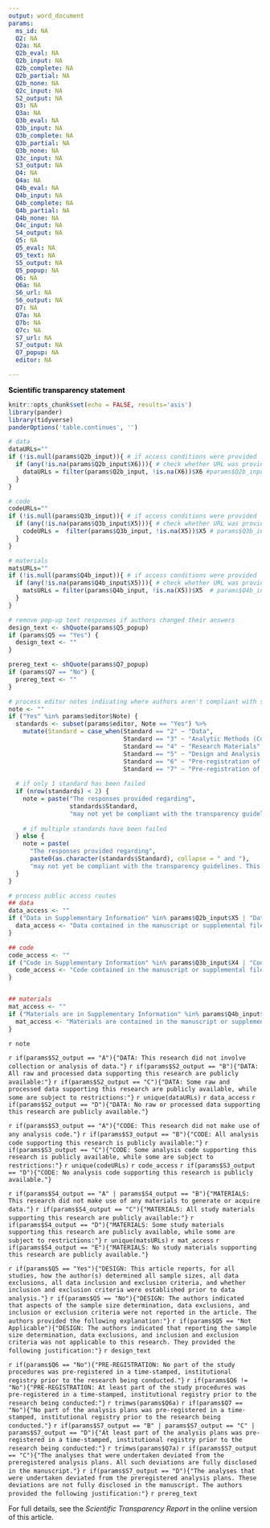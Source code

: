 ```yaml
---
output: word_document
params:
  ms_id: NA
  Q2: NA
  Q2a: NA
  Q2b_eval: NA
  Q2b_input: NA
  Q2b_complete: NA
  Q2b_partial: NA
  Q2b_none: NA
  Q2c_input: NA
  S2_output: NA
  Q3: NA
  Q3a: NA
  Q3b_eval: NA
  Q3b_input: NA
  Q3b_complete: NA
  Q3b_partial: NA
  Q3b_none: NA
  Q3c_input: NA
  S3_output: NA
  Q4: NA
  Q4a: NA
  Q4b_eval: NA
  Q4b_input: NA
  Q4b_complete: NA
  Q4b_partial: NA
  Q4b_none: NA
  Q4c_input: NA
  S4_output: NA
  Q5: NA
  Q5_eval: NA
  Q5_text: NA
  S5_output: NA
  Q5_popup: NA
  Q6: NA
  Q6a: NA
  S6_url: NA
  S6_output: NA
  Q7: NA
  Q7a: NA
  Q7b: NA
  Q7c: NA
  S7_url: NA
  S7_output: NA
  Q7_popup: NA
  editor: NA

---
```

<span style="color: black;">**Scientific transparency statement**</span>
  
```r
knitr::opts_chunk$set(echo = FALSE, results='asis')
library(pander)
library(tidyverse)
panderOptions('table.continues', '')

```


```r
# data
dataURLs=""
if (!is.null(params$Q2b_input)){ # if access conditions were provided
  if (any(!is.na(params$Q2b_input$X6))){ # check whether URL was provided
    dataURLs = filter(params$Q2b_input, !is.na(X6))$X6 #params$Q2b_input$X6
  }
}

# code
codeURLs=""
if (!is.null(params$Q3b_input)){ # if access conditions were provided
  if (any(!is.na(params$Q3b_input$X5))){ # check whether URL was provided
    codeURLs =  filter(params$Q3b_input, !is.na(X5))$X5 # params$Q3b_input$X5
  }
}

# materials
matsURLs=""
if (!is.null(params$Q4b_input)){ # if access conditions were provided
  if (any(!is.na(params$Q4b_input$X5))){ # check whether URL was provided
    matsURLs = filter(params$Q4b_input, !is.na(X5))$X5  # params$Q4b_input$X5
  }
}

# remove pop-up text responses if authors changed their answers
design_text <- shQuote(params$Q5_popup)
if (params$Q5 == "Yes") {
  design_text <- ""
}

prereg_text <- shQuote(params$Q7_popup)
if (params$Q7 == "No") {
  prereg_text <- ""
}

# process editor notes indicating where authors aren't compliant with standards
note <- ""
if ("Yes" %in% params$editor$Note) {
  standards <- subset(params$editor, Note == "Yes") %>% 
    mutate(Standard = case_when(Standard == "2" ~ "Data",
                                Standard == "3" ~ "Analytic Methods (Code)",
                                Standard == "4" ~ "Research Materials",
                                Standard == "5" ~ "Design and Analysis Transparency",
                                Standard == "6" ~ "Pre-registration of Study Procedures",
                                Standard == "7" ~ "Pre-registration of Analysis Plans"))
  
  # if only 1 standard has been failed
  if (nrow(standards) < 2) {
    note = paste("The responses provided regarding",
                 standards$Standard,
                 "may not yet be compliant with the transparency guidelines. This is likely to result in delays and additional inquiries unless changes are made to the manuscript and/or the Scientific Transparency Report.")
    
    # if multiple standards have been failed
  } else {
    note = paste(
      "The responses provided regarding",
      paste0(as.character(standards$Standard), collapse = " and "),
      "may not yet be compliant with the transparency guidelines. This is likely to result in delays and additional inquiries unless changes are made to the manuscript and/or the Scientific Transparency Report.")
  }
}

# process public access routes
## data
data_access <- ""
if ("Data in Supplementary Information" %in% params$Q2b_input$X5 | "Data is contained in the paper" %in% params$Q2b_input$X5) {
  data_access <- "Data contained in the manuscript or supplemental files. "
}

## code
code_access <- ""
if ("Code in Supplementary Information" %in% params$Q3b_input$X4 | "Code is contained in the paper" %in% params$Q3b_input$X4) {
  code_access <- "Code contained in the manuscript or supplemental files. "
}


## materials
mat_access <- ""
if ("Materials are in Supplementary Information" %in% params$Q4b_input$X4 | "Materials are contained in the paper" %in% params$Q4b_input$X4) {
  mat_access <- "Materials are contained in the manuscript or supplemental files. "
}


```

`r note`

<!-- data -->

`r if(params$S2_output == "A"){"DATA: This research did not involve collection or analysis of data."}`
`r if(params$S2_output == "B"){"DATA: All raw and processed data supporting this research are publicly available:"}`
`r if(params$S2_output == "C"){"DATA: Some raw and processed data supporting this research are publicly available, while some are subject to restrictions:"}` `r unique(dataURLs)` `r data_access`
`r if(params$S2_output == "D"){"DATA: No raw or processed data supporting this research are publicly available."}`

<!-- code -->
`r if(params$S3_output == "A"){"CODE: This research did not make use of any analysis code."}`
`r if(params$S3_output == "B"){"CODE: All analysis code supporting this research is publicly available:"}`
`r if(params$S3_output == "C"){"CODE: Some analysis code supporting this research is publicly available, while some are subject to restrictions:"}` `r unique(codeURLs)` `r code_access`
`r if(params$S3_output == "D"){"CODE: No analysis code supporting this research is publicly available."}`

<!-- materials -->
`r if(params$S4_output == "A" | params$S4_output == "B"){"MATERIALS: This research did not make use of any materials to generate or acquire data."}`
`r if(params$S4_output == "C"){"MATERIALS: All study materials supporting this research are publicly available:"}`
`r if(params$S4_output == "D"){"MATERIALS: Some study materials supporting this research are publicly available, while some are subject to restrictions:"}` `r unique(matsURLs)` `r mat_access`
`r if(params$S4_output == "E"){"MATERIALS: No study materials supporting this research are publicly available."}`

<!-- design -->
`r if(params$Q5 == "Yes"){"DESIGN: This article reports, for all studies, how the author(s) determined all sample sizes, all data exclusions, all data inclusion and exclusion criteria, and whether inclusion and exclusion criteria were established prior to data analysis."}`
`r if(params$Q5 == "No"){"DESIGN: The authors indicated that aspects of the sample size determination, data exclusions, and inclusion or exclusion criteria were not reported in the article. The authors provided the following explanation:"}`
`r if(params$Q5 == "Not Applicable"){"DESIGN: The authors indicated that reporting the sample size determination, data exclusions, and inclusion and exclusion criteria was not applicable to this research. They provided the following justification:"}` `r design_text`

<!-- preregistration -->
`r if(params$Q6 == "No"){"PRE-REGISTRATION: No part of the study procedures was pre-registered in a time-stamped, institutional registry prior to the research being conducted."}` `r if(params$Q6 != "No"){"PRE-REGISTRATION: At least part of the study procedures was pre-registered in a time-stamped, institutional registry prior to the research being conducted:"}` `r trimws(params$Q6a)` `r if(params$Q7 == "No"){"No part of the analysis plans was pre-registered in a time-stamped, institutional registry prior to the research being conducted."}` `r if(params$S7_output == "B" | params$S7_output == "C" | params$S7_output == "D"){"At least part of the analysis plans was pre-registered in a time-stamped, institutional registry prior to the research being conducted:"}` `r trimws(params$Q7a)` `r if(params$S7_output == "C"){"The analyses that were undertaken deviated from the preregistered analysis plans. All such deviations are fully disclosed in the manuscript."}` `r if(params$S7_output == "D"){"The analyses that were undertaken deviated from the preregistered analysis plans. These deviations are not fully disclosed in the manuscript. The authors provided the following justification:"}` `r prereg_text`


For full details, see the *Scientific Transparency Report* in the online version of this article.
